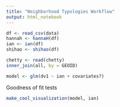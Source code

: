 ```yaml
---
title: "Neighborhood Typologies Workflow"
output: html_notebook
---
```



```r
df <- read_csv(data)
hannah <- hannaH(df)
ian <- ian(df)
shihao <- shihao(df)

chetty <- read(chetty)
inner_join(all, by = GEOID)
```


```r
model <- glm(dv1 ~ ian + covariates?)
```

Goodness of fit tests

```r
make_cool_visualization(model, ian)
```


